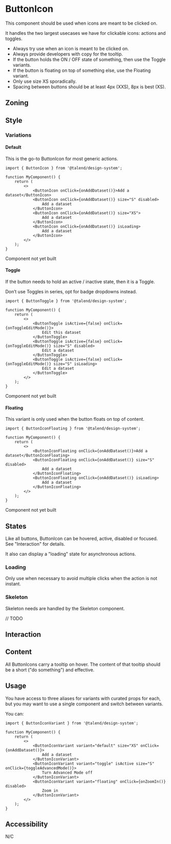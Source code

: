 
<Meta title="Components/ButtonIcon" component={ButtonIconPrimitive} />

<Links>
	<FigmaLink href="https://www.figma.com/file/KuJ1PlP77uyXlfOhdniqsZ/ButtonIcon?node-id=1%3A75" />
</Links>

# ButtonIcon

This component should be used when icons are meant to be clicked on.

It handles the two largest usecases we have for clickable icons: actions and toggles.

- Always try use when an icon is meant to be clicked on.
- Always provide developers with copy for the tooltip.
- If the button holds the ON / OFF state of something, then use the Toggle variants.
- If the button is floating on top of something else, use the Floating variant.
- Only use size XS sporadically.
- Spacing between buttons should be at least 4px (XXS), 8px is best (XS).

## Zoning

<FigmaImage
	src="https://www.figma.com/file/qc8oUSyVJM67gSsbTShftt/%F0%9F%93%90-Zoning?node-id=1049%3A415"
	alt="zoning image for ButtonIcons"
/>

## Style

### Variations

<FigmaImage
	src="https://www.figma.com/file/KuJ1PlP77uyXlfOhdniqsZ/ButtonIcon?node-id=3232%3A34023"
	alt="variations image for ButtonIcon"
/>

#### Default

This is the go-to ButtonIcon for most generic actions.

```tsx
import { ButtonIcon } from '@talend/design-system';

function MyComponent() {
	return (
		<>
			<ButtonIcon onClick={onAddDataset()}>Add a dataset</ButtonIcon>
			<ButtonIcon onClick={onAddDataset()} size="S" disabled>
				Add a dataset
			</ButtonIcon>
			<ButtonIcon onClick={onAddDataset()} size="XS">
				Add a dataset
			</ButtonIcon>
			<ButtonIcon onClick={onAddDataset()} isLoading>
				Add a dataset
			</ButtonIcon>
		</>
	);
}
```

Component not yet built

<Canvas>
	<Story story={Stories.Default} />
</Canvas>

#### Toggle

If the button needs to hold an active / inactive state, then it is a Toggle.

Don’t use Toggles in series, opt for badge dropdowns instead.

```tsx
import { ButtonToggle } from '@talend/design-system';

function MyComponent() {
	return (
		<>
			<ButtonToggle isActive={false} onClick={onToggleEditMode()}>
				Edit this dataset
			</ButtonToggle>
			<ButtonToggle isActive={false} onClick={onToggleEditMode()} size="S" disabled>
				Edit a dataset
			</ButtonToggle>
			<ButtonToggle isActive={false} onClick={onToggleEditMode()} size="S" isLoading>
				Edit a dataset
			</ButtonToggle>
		</>
	);
}
```

Component not yet built

<Canvas>
	<Story story={Stories.Toggle} />
</Canvas>

#### Floating

This variant is only used when the button floats on top of content.

```tsx
import { ButtonIconFloating } from '@talend/design-system';

function MyComponent() {
	return (
		<>
			<ButtonIconFloating onClick={onAddDataset()}>Add a dataset</ButtonIconFloating>
			<ButtonIconFloating onClick={onAddDataset()} size="S" disabled>
				Add a dataset
			</ButtonIconFloating>
			<ButtonIconFloating onClick={onAddDataset()} isLoading>
				Add a dataset
			</ButtonIconFloating>
		</>
	);
}
```

Component not yet built

<Canvas>
	<Story story={Stories.Floating} />
</Canvas>

## States

Like all buttons, ButtonIcon can be hovered, active, disabled or focused. See "Interaction" for details.

It also can display a "loading" state for asynchronous actions.

### Loading

Only use when necessary to avoid multiple clicks when the action is not instant.

### Skeleton

Skeleton needs are handled by the Skeleton component.

// TODO

## Interaction

## Content

All ButtonIcons carry a tooltip on hover. The content of that tooltip should be a short ("do something") and effective.

## Usage

You have access to three aliases for variants with curated props for each, but you may want to use a single component and switch between variants.

You can:

```tsx
import { ButtonIconVariant } from '@talend/design-system';

function MyComponent() {
	return (
		<>
			<ButtonIconVariant variant="default" size="XS" onClick={onAddDataset()}>
				Add a dataset
			</ButtonIconVariant>
			<ButtonIconVariant variant="toggle" isActive size="S" onClick={toggleAdvancedMode()}>
				Turn Advanced Mode off
			</ButtonIconVariant>
			<ButtonIconVariant variant="floating" onClick={onZoomIn()} disabled>
				Zoom in
			</ButtonIconVariant>
		</>
	);
}
```

## Accessibility

N/C

